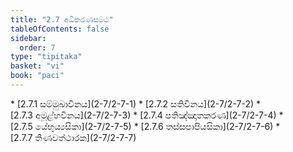 ```yaml
---
title: "2.7 අධිකරණසමථ"
tableOfContents: false
sidebar:
  order: 7
type: "tipitaka"
basket: "vi"
book: "paci"
---
```



<DynamicBreadcrumb />



<TableOfContents book="paci" section="2.7">
* [2.7.1 සම්මුඛාවිනය](2-7/2-7-1)
* [2.7.2 සතිවිනය](2-7/2-7-2)
* [2.7.3 අමූළ්හවිනය](2-7/2-7-3)
* [2.7.4 පතිඤ්ඤාතකරණ](2-7/2-7-4)
* [2.7.5 යේභුය්‍යසිකා](2-7/2-7-5)
* [2.7.6 තස්සපාපියසිකා](2-7/2-7-6)
* [2.7.7 තිණවත්ථාරක](2-7/2-7-7)
</TableOfContents>